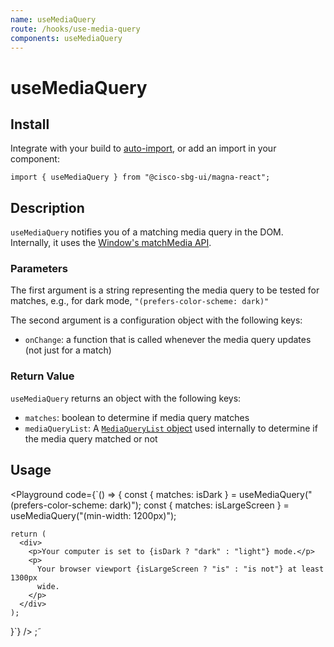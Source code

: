 ```yaml
---
name: useMediaQuery
route: /hooks/use-media-query
components: useMediaQuery
---
```


# useMediaQuery

## Install

Integrate with your build to [auto-import](/#integrating), or add an import in your component:

```
import { useMediaQuery } from "@cisco-sbg-ui/magna-react";
```

## Description

`useMediaQuery` notifies you of a matching media query in the DOM. Internally, it uses the [Window's matchMedia API](https://developer.mozilla.org/en-US/docs/Web/API/Window/matchMedia).

### Parameters

The first argument is a string representing the media query to be tested for matches, e.g., for dark mode, `"(prefers-color-scheme: dark)"`

The second argument is a configuration object with the following keys:

- `onChange`: a function that is called whenever the media query updates (not just for a match)

### Return Value

`useMediaQuery` returns an object with the following keys:

- `matches`: boolean to determine if media query matches
- `mediaQueryList`: A [`MediaQueryList` object](https://developer.mozilla.org/en-US/docs/Web/API/MediaQueryList) used internally to determine if the media query matched or not

## Usage

<Playground
  code={`() => {
    const { matches: isDark } = useMediaQuery("(prefers-color-scheme: dark)");
    const { matches: isLargeScreen } = useMediaQuery("(min-width: 1200px)");

    return (
      <div>
        <p>Your computer is set to {isDark ? "dark" : "light"} mode.</p>
        <p>
          Your browser viewport {isLargeScreen ? "is" : "is not"} at least 1300px
          wide.
        </p>
      </div>
    );

}`}
/>
;˜
